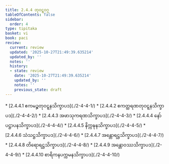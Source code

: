 ```yaml
---
title: 2.4.4 တုဝဋ္ဋဝဂ္ဂ
tableOfContents: false
sidebar:
  order: 4
type: tipitaka
basket: vi
book: paci
review:
  current: review
  updated: '2025-10-27T21:49:39.635214'
  updated_by: ''
  notes: ''
  history:
  - state: review
    date: '2025-10-27T21:49:39.635214'
    updated_by: ''
    notes: ''
    previous_state: draft
---
```



<ReviewStatus review={frontmatter.review} showDetails={true} />

<HypothesisAnnotation frontmatter={frontmatter} />

<DynamicBreadcrumb />



<TableOfContents book="paci" section="2.4.4">
* [2.4.4.1 ဧကမဉ္စတုဝဋ္ဋနသိက္ခာပဒ](./2-4-4-1/)
* [2.4.4.2 ဧကတ္ထရဏတုဝဋ္ဋနသိက္ခာပဒ](./2-4-4-2/)
* [2.4.4.3 အဖာသုကရဏသိက္ခာပဒ](./2-4-4-3/)
* [2.4.4.4 နော်ပဋ္ဌာပနသိက္ခာပဒ](./2-4-4-4/)
* [2.4.4.5 နိက္ကဍ္ဎနသိက္ခာပဒ](./2-4-4-5/)
* [2.4.4.6 သံသဋ္ဌသိက္ခာပဒ](./2-4-4-6/)
* [2.4.4.7 အန္တောရဋ္ဌသိက္ခာပဒ](./2-4-4-7/)
* [2.4.4.8 တိရောရဋ္ဌသိက္ခာပဒ](./2-4-4-8/)
* [2.4.4.9 အန္တောဝဿသိက္ခာပဒ](./2-4-4-9/)
* [2.4.4.10 စာရိကနပက္ကမနသိက္ခာပဒ](./2-4-4-10/)
</TableOfContents>